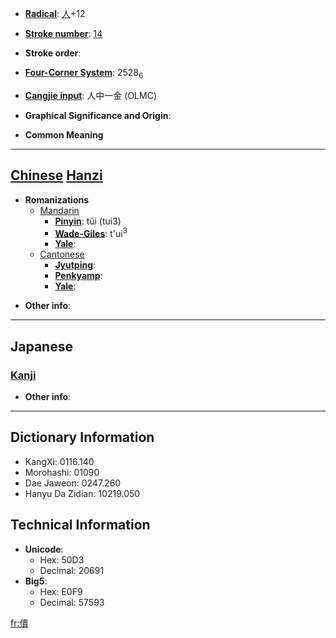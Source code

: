 * '''[[Wiktionary:Chinese radical index| Radical]]''': [[Wiktionary:Chinese radical index 人|人]]+12

* '''[[Wiktionary:Chinese total strokes index|Stroke number]]''': [[Wiktionary:Chinese total strokes index 14|14]]

* '''Stroke order''': 

* '''[[Wiktionary:Chinese four corner index|Four-Corner System]]''': 2528<sub>6</sub>

* '''[[Wiktionary:Chinese Cangjie index|Cangjie input]]''': 人中一金 (OLMC)

* '''Graphical Significance and Origin''': 

* '''Common Meaning'''

----

== [[Chinese]] [[Hanzi]] ==

* '''Romanizations'''
** [[Mandarin]]
*** '''[[Pinyin]]''': tǔi (tui3)
*** '''[[Wade-Giles]]''': t'ui<sup>3</sup>
*** '''[[Yale]]''': 
**[[Cantonese]]
***'''[[Jyutping]]''':
***'''[[Penkyamp]]''': 
***'''[[Yale]]''': 

* '''Other info''': 

----

==Japanese==
===[[Kanji]]===
{{kanji|on readings=[[たい]] (tai), [[で]] (de), [[かい]] (kai), [[え]] (e), [[て]] (te)
|kun readings=[[ならう]] (narau), [[みやびやか]] (miyabiyaka), [[したがう]] (shitagau)
}}

* '''Other info''':  

----

== Dictionary Information ==

* KangXi: 0116.140
* Morohashi: 01090
* Dae Jaweon: 0247.260
* Hanyu Da Zidian: 10219.050

== Technical Information ==

* '''Unicode''':
** Hex: 50D3
** Decimal: 20691
* '''Big5''':
** Hex: E0F9
** Decimal: 57593

[[fr:僓]]